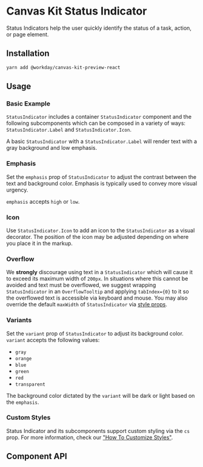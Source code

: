 

# Canvas Kit Status Indicator

Status Indicators help the user quickly identify the status of a task, action, or page element.

## Installation

```sh
yarn add @workday/canvas-kit-preview-react
```

## Usage

### Basic Example

`StatusIndicator` includes a container `StatusIndicator` component and the following subcomponents
which can be composed in a variety of ways: `StatusIndicator.Label` and `StatusIndicator.Icon`.

A basic `StatusIndicator` with a `StatusIndicator.Label` will render text with a gray background and
low emphasis.

<ExampleCodeBlock code={Basic} />

### Emphasis

Set the `emphasis` prop of `StatusIndicator` to adjust the contrast between the text and background
color. Emphasis is typically used to convey more visual urgency.

`emphasis` accepts `high` or `low`.

<ExampleCodeBlock code={Emphasis} />

### Icon

Use `StatusIndicator.Icon` to add an icon to the `StatusIndicator` as a visual decorator. The
position of the icon may be adjusted depending on where you place it in the markup.

<ExampleCodeBlock code={Icon} />

### Overflow

We **strongly** discourage using text in a `StatusIndicator` which will cause it to exceed its
maximum width of `200px`. In situations where this cannot be avoided and text must be overflowed, we
suggest wrapping `StatusIndicator` in an `OverflowTooltip` and applying `tabIndex={0}` to it so the
overflowed text is accessible via keyboard and mouse. You may also override the default `maxWidth`
of `StatusIndicator` via [style props](/getting-started/for-developers/resources/style-props/).

<ExampleCodeBlock code={Overflow} />

### Variants

Set the `variant` prop of `StatusIndicator` to adjust its background color. `variant` accepts the
following values:

- `gray`
- `orange`
- `blue`
- `green`
- `red`
- `transparent`

The background color dictated by the `variant` will be dark or light based on the `emphasis`.

<ExampleCodeBlock code={Variants} />

### Custom Styles

Status Indicator and its subcomponents support custom styling via the `cs` prop. For more
information, check our
["How To Customize Styles"](https://workday.github.io/canvas-kit/?path=/docs/styling-how-to-customize-styles--docs).

## Component API

<SymbolDoc name="StatusIndicator" fileName="/preview-react/" />
